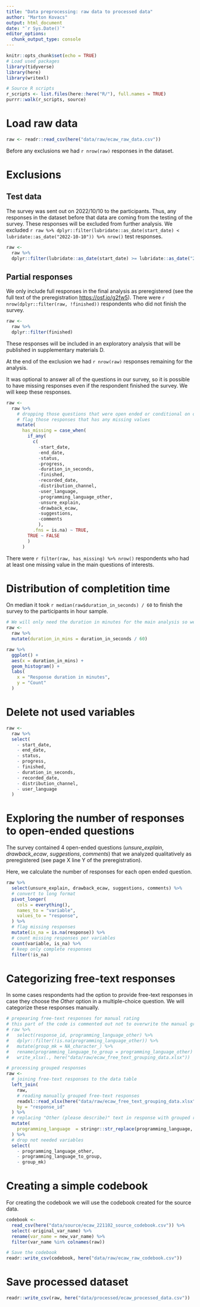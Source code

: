 ```yaml
---
title: "Data preprocessing: raw data to processed data"
author: "Marton Kovacs"
output: html_document
date: "`r Sys.Date()`"
editor_options: 
  chunk_output_type: console
---
```


```r
knitr::opts_chunk$set(echo = TRUE)
# Load used packages
library(tidyverse)
library(here)
library(writexl)

# Source R scripts
r_scripts <- list.files(here::here("R/"), full.names = TRUE)
purrr::walk(r_scripts, source)
```

# Load raw data

```r
raw <- readr::read_csv(here("data/raw/ecaw_raw_data.csv"))
```

Before any exclusions we had `r nrow(raw)` responses in the dataset.

# Exclusions
## Test data

The survey was sent out on 2022/10/10 to the participants. Thus, any responses in the dataset before that data are coming from the testing of the survey. These responses will be excluded from further analysis. We excluded `r raw %>% dplyr::filter(lubridate::as_date(start_date) < lubridate::as_date("2022-10-10")) %>% nrow()` test responses. 

```r
raw <-
  raw %>% 
  dplyr::filter(lubridate::as_date(start_date) >= lubridate::as_date("2022-10-10"))
```

## Partial responses

We only include full responses in the final analysis as preregistered (see the full text of the preregistration [https://osf.io/g2fw5](https://osf.io/g2fw5)). There were `r nrow(dplyr::filter(raw, !finished))` respondents who did not finish the survey.

```r
raw <- 
  raw %>% 
  dplyr::filter(finished)
```

These responses will be included in an exploratory analysis that will be published in supplementary materials D.

At the end of the exclusion we had `r nrow(raw)` responses remaining for the analysis.

It was optional to answer all of the questions in our survey, so it is possible to have missing responses even if the respondent finished the survey. We will keep these responses.

```r
raw <-
  raw %>% 
    # dropping those questions that were open ended or conditional on other responses or irrelevant
    # flag those responses that has any missing values
    mutate(
      has_missing = case_when(
        if_any(
          c(
            -start_date,
            -end_date,
            -status,
            -progress,
            -duration_in_seconds,
            -finished,
            -recorded_date,
            -distribution_channel,
            -user_language,
            -programming_language_other,
            -unsure_explain,
            -drawback_ecaw,
            -suggestions,
            -comments
            ),
          .fns = is.na) ~ TRUE,
        TRUE ~ FALSE
        )
      )
```

There were `r filter(raw, has_missing) %>% nrow()` respondents who had at least one missing value in the main questions of interests.

# Distribution of completition time

On median it took `r median(raw$duration_in_seconds) / 60` to finish the survey to the participants in hour sample.

```r
# We will only need the duration in minutes for the main analysis so we calculate it here
raw <-
  raw %>% 
  mutate(duration_in_mins = duration_in_seconds / 60)

raw %>% 
  ggplot() +
  aes(x = duration_in_mins) +
  geom_histogram() +
  labs(
    x = "Response duration in minutes",
    y = "Count"
  )
```

# Delete not used variables

```r
raw <-
  raw %>% 
  select(
    - start_date,
    - end_date,
    - status,
    - progress,
    - finished,
    - duration_in_seconds,
    - recorded_date,
    - distribution_channel,
    - user_language
  )
```

# Exploring the number of responses to open-ended questions

The survey contained 4 open-ended questions (*unsure_explain*, *drawback_ecaw*, *suggestions*, *comments*) that we analyzed qualitatively as preregistered (see page X line Y of the preregistration).

Here, we calculate the number of responses for each open ended question.

```r
raw %>% 
  select(unsure_explain, drawback_ecaw, suggestions, comments) %>% 
  # convert to long format
  pivot_longer(
    cols = everything(),
    names_to = "variable",
    values_to = "response",
  ) %>% 
  # flag missing responses
  mutate(is_na = is.na(response)) %>%
  # count missing responses per variables
  count(variable, is_na) %>% 
  # keep only complete responses
  filter(!is_na)
```

# Categorizing free-text responses

In some cases respondents had the option to provide free-text responses in case they choose the _Other_ option in a multiple-choice question. We will categorize these responses manually.

```r
# prepearing free-text responses for manual rating
# this part of the code is commented out not to overwrite the manual grouping
# raw %>%
#   select(response_id, programming_language_other) %>%
#   dplyr::filter(!is.na(programming_language_other)) %>%
#   mutate(group_mk = NA_character_) %>%
#   rename(programming_language_to_group = programming_language_other) %>%
#   write_xlsx(., here("data/raw/ecaw_free_text_grouping_data.xlsx"))

# processing grouped responses
raw <-
  # joining free-text responses to the data table
  left_join(
    raw,
    # reading manually grouped free-text responses
    readxl::read_xlsx(here("data/raw/ecaw_free_text_grouping_data.xlsx")),
    by = "response_id"
  ) %>% 
  # replacing "Other (please describe)" text in response with grouped response
  mutate(
    programming_language  = stringr::str_replace(programming_language, "Other \\(please describe\\)", group_mk)
  ) %>% 
  # drop not needed variables
  select(
    - programming_language_other,
    - programming_language_to_group,
    - group_mk)
```

# Creating a simple codebook

For creating the codebook we will use the codebook created for the source data.

```r
codebook <-
  read_csv(here("data/source/ecaw_221102_source_codebook.csv")) %>% 
  select(-original_var_name) %>% 
  rename(var_name = new_var_name) %>% 
  filter(var_name %in% colnames(raw))

# Save the codebook
readr::write_csv(codebook, here("data/raw/ecaw_raw_codebook.csv"))
```

# Save processed dataset

```r
readr::write_csv(raw, here("data/processed/ecaw_processed_data.csv"))
```

